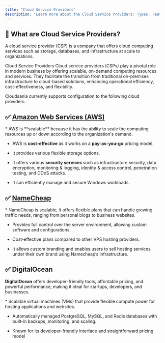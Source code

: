 ```yaml
---
title: "Cloud Service Providers"
description: "Learn more about the Cloud Service Providers: Types, Features and Importance."
---
```


## 🎯  What are Cloud Service Providers?

<Note>
  A cloud service provider (CSP) is a company that offers cloud computing services such as storage, databases, and infrastructure at scale to organizations.
</Note>

Cloud Service Providers Cloud service providers (CSPs) play a pivotal role in modern business by offering scalable, on-demand computing resources and services. They facilitate the transition from traditional on-premises infrastructure to cloud-based solutions, enhancing operational efficiency, cost-effectiveness, and flexibility.

Cloudsania currently supports configuration to the following cloud providers:

## ✅ [Amazon Web Services (AWS)](https://docs.cloudsania.com/cloud-service-providers/aws)

[](https://docs.cloudsania.com/cloud-service-providers#aws-provides-various-powerful-features-for-building-scalable-cost-effective-enterprise-applications)

<Accordion title="AWS provides various powerful features for building scalable, cost-effective, enterprise applications. Some important features of AWS are:" defaultOpen={false}>
  * AWS is **scalable** because it has the ability to scale the computing resources up or down according to the organization's demand.

  * AWS is **cost-effective** as it works on a **pay-as-you-go** pricing model.

  * It provides various flexible storage options.

  * It offers various **security services** such as infrastructure security, data encryption, monitoring & logging, identity & access control, penetration testing, and DDoS attacks.

  * It can efficiently manage and secure Windows workloads.
</Accordion>

## ✅ [NameCheap](https://docs.cloudsania.com/cloud-service-providers/namecheap)

<Accordion title="NameCheap offers cloud services through its Virtual Private Server (VPS) and other related products. It focuses on delivering affordable, and user-friendly hosting solutions." defaultOpen={false}>
  * NameCheap is scalable, It offers flexible plans that can handle growing traffic needs, ranging from personal blogs to business websites.

  * Provides full control over the server environment, allowing custom software and configurations.

  * Cost-effective plans compared to other VPS hosting providers.

  * It allows custom branding and enables users to sell hosting services under their own brand using Namecheap’s infrastructure.
</Accordion>

## ✅ DigitalOcean

**DigitalOcean** offers developer-friendly tools, affordable pricing, and powerful performance, making it ideal for startups, developers, and businesses.

<Accordion title="DigitalOceanoffers developer-friendly tools, affordable pricing, and powerful performance, making it ideal for startups, developers, and businesses." defaultOpen={false}>
  * Scalable virtual machines (VMs) that provide flexible compute power for hosting applications and websites.

  * Automatically managed PostgreSQL, MySQL, and Redis databases with built-in backups, monitoring, and scaling.

  * Known for its developer-friendly interface and straightforward pricing model
</Accordion>

[](https://docs.cloudsania.com/cloud-service-providers#namecheap-offers-cloud-services-through-its-virtual-private-server-vps-and-other-related-products.-i)

### [](https://docs.cloudsania.com/cloud-service-providers#importance-of-cloud-providers-in-cloudsania)